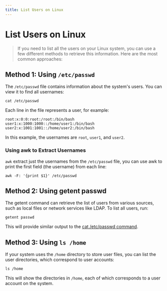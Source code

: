 ```yaml
---
title: List Users on Linux
---
```


# List Users on Linux

> If you need to list all the users on your Linux system, you can use a few different methods to retrieve this information. Here are the most common approaches:

## Method 1: Using `/etc/passwd`

The `/etc/passwd` file contains information about the system's users. You can view it to find all usernames:

```shell
cat /etc/passwd
```

Each line in the file represents a user, for example:

```
root:x:0:0:root:/root:/bin/bash
user1:x:1000:1000::/home/user1:/bin/bash
user2:x:1001:1001::/home/user2:/bin/bash
```

In this example, the usernames are `root`, `user1`, and `user2`.

### Using awk to Extract Usernames

`awk` extract just the usernames from the `/etc/passwd` file, you can use awk to print the first field (the username) from each line:

```shell
awk -F: '{print $1}' /etc/passwd
```

## Method 2: Using getent passwd

The getent command can retrieve the list of users from various sources, such as local files or network services like LDAP. To list all users, run:

```shell
getent passwd
```
This will provide similar output to the [cat /etc/passwd command](/blog/linux/list-users-linux#method-1-using-cat-etc-passwd).

## Method 3: Using `ls /home`

If your system uses the `/home` directory to store user files, you can list the user directories, which correspond to user accounts:

```shell
ls /home
```

This will show the directories in `/home`, each of which corresponds to a user account on the system.
